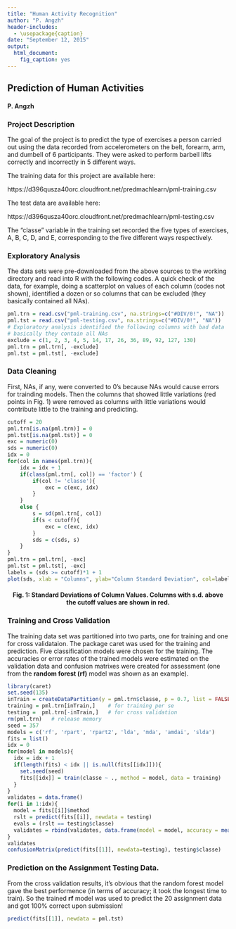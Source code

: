 ```yaml
---
title: "Human Activity Recognition"
author: "P. Angzh"
header-includes:
  - \usepackage{caption}
date: "September 12, 2015"
output:
  html_document:
    fig_caption: yes
---
```


## Prediction of Human Activities
#### P. Angzh

### Project Description

The goal of the project is to predict the type of exercises
a person carried out using the data recorded from accelerometers
on the belt, forearm, arm, and dumbell of 6 participants.
They were asked to perform barbell lifts correctly and incorrectly
in 5 different ways. 

The training data for this project are available here: 

https://d396qusza40orc.cloudfront.net/predmachlearn/pml-training.csv

The test data are available here: 

https://d396qusza40orc.cloudfront.net/predmachlearn/pml-testing.csv

The "classe" variable in the training set recorded the five
types of exercises, A, B, C, D, and E, corresponding to
the five different ways respectively.

### Exploratory Analysis

The data sets were pre-downloaded from the above sources to
the working directory and read into R with the following codes.
A quick check of the data, for example, doing a scatterplot
on values of each column (codes not shown), identified a dozen
or so columns that can be excluded (they basically contained all NAs).

```r
pml.trn = read.csv("pml-training.csv", na.strings=c("#DIV/0!", "NA"))
pml.tst = read.csv("pml-testing.csv", na.strings=c("#DIV/0!", "NA"))
# Exploratory analysis identified the following columns with bad data
# basically they contain all NAs
exclude = c(1, 2, 3, 4, 5, 14, 17, 26, 36, 89, 92, 127, 130)
pml.trn = pml.trn[, -exclude]
pml.tst = pml.tst[, -exclude]
```
### Data Cleaning

First, NAs, if any, were converted to 0's because NAs would cause errors
for trainding models. Then the columns that showed little variations
(red points in Fig. 1)
were removed as columns with little variations would contribute little
to the training and predicting.

```r
cutoff = 20
pml.trn[is.na(pml.trn)] = 0
pml.tst[is.na(pml.tst)] = 0
exc = numeric(0)
sds = numeric(0)
idx = 0
for(col in names(pml.trn)){
    idx = idx + 1 
    if(class(pml.trn[, col]) == 'factor') {
        if(col != 'classe'){
            exc = c(exc, idx)
        }
    }
    else {
        s = sd(pml.trn[, col])
        if(s < cutoff){
            exc = c(exc, idx)
        }
        sds = c(sds, s)
    }
}
pml.trn = pml.trn[, -exc]
pml.tst = pml.tst[, -exc]
labels = (sds >= cutoff)*1 + 1
plot(sds, xlab = "Columns", ylab="Column Standard Deviation", col=labels)
```
<center><h4>Fig. 1: Standard Deviations of Column Values. Columns with s.d. above the cutoff values are shown in red.</h5></center>

### Training and Cross Validation

The training data set was partitioned into two parts, one for training and
one for cross validataion.  The package caret was used for the
training and prediction.
Five classification models were chosen for the training.
The accuracies or error rates of the trained models were
estimated on the validation data and
confusion matrixes were created for assessment
(one from the <b>random forest (rf)</b> model was shown as an example).
```r
library(caret)
set.seed(135)
inTrain = createDataPartition(y = pml.trn$classe, p = 0.7, list = FALSE)
training = pml.trn[inTrain,]    # for training per se
testing =  pml.trn[-inTrain,]   # for cross validation
rm(pml.trn)   # release memory
seed = 357
models = c('rf', 'rpart', 'rpart2', 'lda', 'mda', 'amdai', 'slda')
fits = list()
idx = 0
for(model in models){
  idx = idx + 1
  if(length(fits) < idx || is.null(fits[[idx]])){
    set.seed(seed)
    fits[[idx]] = train(classe ~ ., method = model, data = training)
  }
}
validates = data.frame()
for(i in 1:idx){
  model = fits[[i]]$method
  rslt = predict(fits[[i]], newdata = testing)
  evals = (rslt == testing$classe)
  validates = rbind(validates, data.frame(model = model, accuracy = mean(evals)))
}
validates
confusionMatrix(predict(fits[[1]], newdata=testing), testing$classe)
```
### Prediction on the Assignment Testing Data.
From the cross validation results, it's obvious that the random forest
model gave the best performence (in terms of accuracy; it took the longest
time to train). So the trained <b>rf</b> model was used 
to predict the 20 assignment data and got 100% correct upon submission!

```r
predict(fits[[1]], newdata = pml.tst)
```
